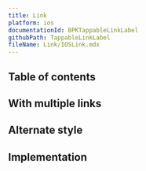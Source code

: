 ```yaml
---
title: Link
platform: ios
documentationId: BPKTappableLinkLabel
githubPath: TappableLinkLabel
fileName: Link/IOSLink.mdx
---
```




## Table of contents

## With multiple links

<IOSComponentScreenshots
  lightMode={screenshotMultiple}
  darkMode={screenshotMultipleDm}
  altText="iOS tappable link label" />

## Alternate style

<IOSComponentScreenshots
  lightMode={screenshotAlternate}
  darkMode={screenshotAlternateDm}
  altText="iOS tappable link label with alternate style" />

## Implementation

<Readme file={readme} />
